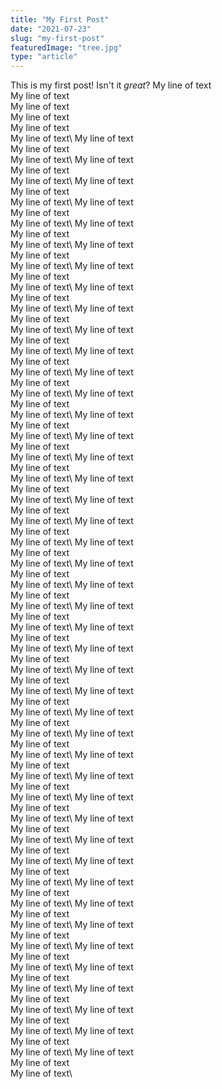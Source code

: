 ```yaml
---
title: "My First Post"
date: "2021-07-23"
slug: "my-first-post"
featuredImage: "tree.jpg"
type: "article"
---
```


This is my first post! Isn't it *great*?
My line of text\
My line of text\
My line of text\
My line of text\
My line of text\
My line of text\  My line of text\
My line of text\
My line of text\  My line of text\
My line of text\
My line of text\  My line of text\
My line of text\
My line of text\  My line of text\
My line of text\
My line of text\  My line of text\
My line of text\
My line of text\  My line of text\
My line of text\
My line of text\  My line of text\
My line of text\
My line of text\  My line of text\
My line of text\
My line of text\  My line of text\
My line of text\
My line of text\  My line of text\
My line of text\
My line of text\  My line of text\
My line of text\
My line of text\  My line of text\
My line of text\
My line of text\  My line of text\
My line of text\
My line of text\  My line of text\
My line of text\
My line of text\  My line of text\
My line of text\
My line of text\  My line of text\
My line of text\
My line of text\  My line of text\
My line of text\
My line of text\  My line of text\
My line of text\
My line of text\  My line of text\
My line of text\
My line of text\  My line of text\
My line of text\
My line of text\  My line of text\
My line of text\
My line of text\  My line of text\
My line of text\
My line of text\  My line of text\
My line of text\
My line of text\  My line of text\
My line of text\
My line of text\  My line of text\
My line of text\
My line of text\  My line of text\
My line of text\
My line of text\  My line of text\
My line of text\
My line of text\  My line of text\
My line of text\
My line of text\  My line of text\
My line of text\
My line of text\  My line of text\
My line of text\
My line of text\  My line of text\
My line of text\
My line of text\  My line of text\
My line of text\
My line of text\  My line of text\
My line of text\
My line of text\  My line of text\
My line of text\
My line of text\  My line of text\
My line of text\
My line of text\  My line of text\
My line of text\
My line of text\  My line of text\
My line of text\
My line of text\  My line of text\
My line of text\
My line of text\  My line of text\
My line of text\
My line of text\  My line of text\
My line of text\
My line of text\  My line of text\
My line of text\
My line of text\  My line of text\
My line of text\
My line of text\  My line of text\
My line of text\
My line of text\  My line of text\
My line of text\
My line of text\
